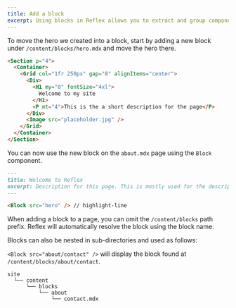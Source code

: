 ```yaml
---
title: Add a block
excerpt: Using blocks in Reflex allows you to extract and group components into smaller re-usable chunks.
---
```


To move the hero we created into a block, start by adding a new block under `/content/blocks/hero.mdx` and move the
hero there.

```md title=content/blocks/hero.mdx
<Section p="4">
  <Container>
    <Grid col="1fr 250px" gap="8" alignItems="center">
      <Div>
        <H1 my="0" fontSize="4xl">
          Welcome to my site
        </H1>
        <P mt="4">This is the a short description for the page</P>
      </Div>
      <Image src="placeholder.jpg" />
    </Grid>
  </Container>
</Section>
```

You can now use the new block on the `about.mdx` page using the `Block` component.

```md title=content/pages/about.mdx
---
title: Welcome to Reflex
excerpt: Description for this page. This is mostly used for the description meta tag.
---

<Block src="hero" /> // highlight-line
```

<Callout my="8" pt="0" pb="2">

When adding a block to a page, you can omit the `/content/blocks` path prefix. Reflex will automatically resolve the block using the block name.

</Callout>

Blocks can also be nested in sub-directories and used as follows:

`<Block src="about/contact" />` will display the block found at `/content/blocks/about/contact`.

```
site
  └── content
      └── blocks
          └── about
              └── contact.mdx
```
